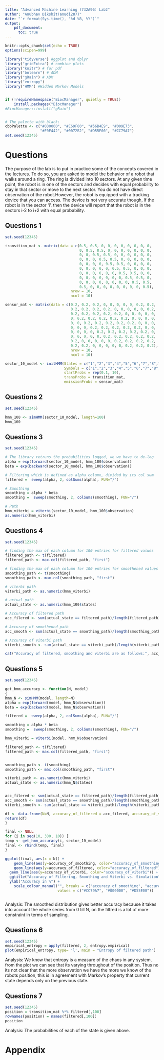 ```yaml
---
title: "Advanced Machine Learning (732A96) Lab2"
author: "Anubhav Dikshit(anudi287)"
date: "`r format(Sys.time(), '%d %B, %Y')`"
output: 
    pdf_document:
      toc: true
---
```


```r
knitr::opts_chunk$set(echo = TRUE)
options(scipen=999)

library("tidyverse") #ggplot and dplyr 
library("gridExtra") # combine plots
library("knitr") # for pdf
library("bnlearn") # ADM
library("gRain") # ADM
library("entropy")
library("HMM") #Hidden Markov Models


if (!requireNamespace("BiocManager", quietly = TRUE))
    install.packages("BiocManager")
#BiocManager::install("gRain")


# The palette with black:
cbbPalette <- c("#000000", "#E69F00", "#56B4E9", "#009E73", 
                "#F0E442", "#0072B2", "#D55E00", "#CC79A7")
set.seed(12345)
```

\newpage

# Questions

The purpose of the lab is to put in practice some of the concepts covered in the lectures. To do so, you are asked to model the behavior of a robot that walks around a ring. The ring is divided into 10 sectors. At any given time point, the robot is in one of the sectors and decides with equal probability to stay in that sector or move to the next sector. You do not have direct observation of the robot.However, the robot is equipped with a tracking device that you can access. The device is not very accurate though, If the robot is in the sector 'i', then the device will report that the robot is in the sectors i-2 to i+2 with equal probability.


## Questions 1
\fbox{\begin{minipage}{46.7em}
1) Build a hidden Markov model (HMM) for the scenario described above.
\end{minipage}}

```r
set.seed(12345)

transition_mat <- matrix(data = c(0.5, 0.5, 0, 0, 0, 0, 0, 0, 0, 0,
                                  0, 0.5, 0.5, 0, 0, 0, 0, 0, 0, 0,
                                  0, 0, 0.5, 0.5, 0, 0, 0, 0, 0, 0,
                                  0, 0, 0, 0.5, 0.5, 0, 0, 0, 0, 0,
                                  0, 0, 0, 0, 0.5, 0.5, 0, 0, 0, 0,
                                  0, 0, 0, 0, 0, 0.5, 0.5, 0, 0, 0,
                                  0, 0, 0, 0, 0, 0, 0.5, 0.5, 0, 0,
                                  0, 0, 0, 0, 0, 0, 0, 0.5, 0.5, 0,
                                  0, 0, 0, 0, 0, 0, 0, 0, 0.5, 0.5,
                                  0.5, 0, 0, 0, 0, 0, 0, 0, 0, 0.5),
                              nrow = 10,
                              ncol = 10)

sensor_mat <- matrix(data = c(0.2, 0.2, 0.2, 0, 0, 0, 0, 0, 0.2, 0.2,
                              0.2, 0.2, 0.2, 0.2, 0, 0, 0, 0, 0, 0.2,
                              0.2, 0.2, 0.2, 0.2, 0.2, 0, 0, 0, 0, 0,
                              0, 0.2, 0.2, 0.2, 0.2, 0.2, 0, 0, 0, 0,
                              0, 0, 0.2, 0.2, 0.2, 0.2, 0.2, 0, 0, 0,
                              0, 0, 0, 0.2, 0.2, 0.2, 0.2, 0.2, 0, 0,
                              0, 0, 0, 0, 0.2, 0.2, 0.2, 0.2, 0.2, 0,
                              0, 0, 0, 0, 0, 0.2, 0.2, 0.2, 0.2, 0.2,
                              0.2, 0, 0, 0, 0, 0, 0.2, 0.2, 0.2, 0.2,
                              0.2, 0.2, 0, 0, 0, 0, 0, 0.2, 0.2, 0.2),
                              nrow = 10,
                              ncol = 10)

sector_10_model <- initHMM(States = c("1","2","3","4","5","6","7","8","9","10"), 
                           Symbols = c("1","2","3","4","5","6","7","8","9","10"), 
                           startProbs = rep(0.1, 10),
                           transProbs = transition_mat,
                           emissionProbs = sensor_mat)

```


## Questions 2

\fbox{\begin{minipage}{46.7em}
2) Simulate the HMM for 100 time steps.
\end{minipage}}

```r
set.seed(12345)

hmm_100 <- simHMM(sector_10_model, length=100)
hmm_100
```

## Questions 3

\fbox{\begin{minipage}{46.7em}
3) Discard the hidden states from the sample obtained above. Use the remaining observations to compute the filtered and smoothed probability distributions for each of the 100 time points. Compute also the most probable path.
\end{minipage}}

```r
set.seed(12345)

# The library retruns the probabilities logged, we we have to de-log
alpha = exp(forward(sector_10_model, hmm_100$observation))
beta = exp(backward(sector_10_model, hmm_100$observation))

# Filtering which is defined as alpha column, divided by its col sum
filtered =  sweep(alpha, 2, colSums(alpha), FUN="/")

# Smoothing
smoothing = alpha * beta
smoothing =  sweep(smoothing, 2, colSums(smoothing), FUN="/")

# Path
hmm_viterbi = viterbi(sector_10_model, hmm_100$observation)
as.numeric(hmm_viterbi)
```

## Questions 4

\fbox{\begin{minipage}{46.7em}
4) Compute the accuracy of the filtered and smoothed probability distributions, and of the most probable path. That is, compute the percentage of the true hidden states that are guessed by each method.
\end{minipage}}

```r

set.seed(12345)

# finding the max of each column for 100 entries for filtered values
filtered_path <- t(filtered)
filtered_path <- max.col(filtered_path, "first")

# finding the max of each column for 100 entries for smoothened values
smoothing_path <- t(smoothing)
smoothing_path <- max.col(smoothing_path, "first")

# viterbi path
viterbi_path <- as.numeric(hmm_viterbi)

# actual path 
actual_state <- as.numeric(hmm_100$states)

# Accuracy of filtered path
acc_filered <- sum(actual_state == filtered_path)/length(filtered_path) * 100

# Accuracy of smoothened path
acc_smooth <- sum(actual_state == smoothing_path)/length(smoothing_path) * 100

# Accuracy of viterbi path
viterbi_smooth <- sum(actual_state == viterbi_path)/length(viterbi_path) * 100

cat("Accuracy of filtered, smoothing and viterbi are as follows:", acc_filered, "%,", acc_smooth, "% and ", viterbi_smooth, "%")

```

## Questions 5

\fbox{\begin{minipage}{46.7em}
5) Repeat the previous exercise with different simulated samples. In general, the smoothed distributions should be more accurate than the filtered distributions. Why? In general, the smoothed distributions should be more accurate than the most probable paths, too. Why?
\end{minipage}}

```r
set.seed(12345) 

get_hmm_accuracy <- function(N, model)
{
hmm_N <- simHMM(model, length=N)
alpha = exp(forward(model, hmm_N$observation))
beta = exp(backward(model, hmm_N$observation))

filtered =  sweep(alpha, 2, colSums(alpha), FUN="/")

smoothing = alpha * beta
smoothing =  sweep(smoothing, 2, colSums(smoothing), FUN="/")

hmm_viterbi = viterbi(model, hmm_N$observation)

filtered_path <- t(filtered)
filtered_path <- max.col(filtered_path, "first")


smoothing_path <- t(smoothing)
smoothing_path <- max.col(smoothing_path, "first")

viterbi_path <- as.numeric(hmm_viterbi)
actual_state <- as.numeric(hmm_N$states)


acc_filered <- sum(actual_state == filtered_path)/length(filtered_path) * 100
acc_smooth <- sum(actual_state == smoothing_path)/length(smoothing_path) * 100
viterbi_smooth <- sum(actual_state == viterbi_path)/length(viterbi_path) * 100

df <- data.frame(N=N, accuracy_of_filtered = acc_filered, accuracy_of_smoothing = acc_smooth, accuracy_of_viterbi = viterbi_smooth)
return(df)
}

final <- NULL
for (i in seq(10, 300, 10)) {
temp <- get_hmm_accuracy(i, sector_10_model)
final <- rbind(temp, final)
}

ggplot(final, aes(x = N)) + 
    geom_line(aes(y=accuracy_of_smoothing, color="accuracy_of_smoothing")) + 
    geom_line(aes(y=accuracy_of_filtered, color="accuracy_of_filtered")) + 
  geom_line(aes(y=accuracy_of_viterbi, color="accuracy_of_viterbi")) + 
  ggtitle("Accuracy of Filtering, Smoothing and Viterbi vs. Simulation") +
  ylab("Accuracy in %") +
    scale_colour_manual("", breaks = c("accuracy_of_smoothing", "accuracy_of_filtered", "accuracy_of_viterbi"),
                        values = c("#CC79A7", "#000000", "#D55E00"))



```

Analysis: The smoothed distribution gives better accuracy because it takes into account the whole series from 0 till N, on the filtred is a lot of more constraint in terms of sampling.

## Questions 6

\fbox{\begin{minipage}{46.7em}
6) Is it true that the more observations you have the better you know where the robot is?
\end{minipage}}

```r

set.seed(12345)
empirical_entropy = apply(filtered, 2, entropy.empirical)
plot(empirical_entropy, type= 'l', main = "Entropy of filtered path")

```

Analysis: We know that entropy is a measure of the chaos in any system, from the plot we can see that its varying throughout of the position.
Thus no its not clear that the more observation we have the more we know of the robots position, this is in agreement with Markov's property that current state depends only on the previous state.


## Questions 7

\fbox{\begin{minipage}{46.7em}
7) Consider any of the samples above of length 100. Compute the probabilities of the hidden states for the time step 101.
\end{minipage}}

```r

set.seed(12345)
position = transition_mat %*% filtered[,100]
rownames(position) = names(filtered[,100])
position


```
Analysis: The probabilities of each of the state is given above.

# Appendix

```r
```

